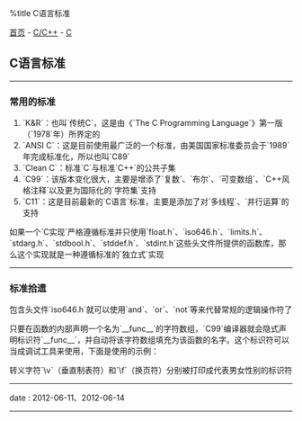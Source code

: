 %title C语言标准

[[../../../index|首页]] - [[../index|C/C++]] - [[index|C]]
==C语言标准==
----
===常用的标准===

# `K&R`：也叫`传统C`，这是由《`The C Programming Language`》第一版（`1978`年）所界定的
# `ANSI C`：这是目前使用最广泛的一个标准，由美国国家标准委员会于`1989`年完成标准化，所以也叫`C89`
# `Clean C`：标准`C`与标准`C++`的公共子集
# `C99`：该版本变化很大，主要是增添了`复数`、`布尔`、`可变数组`、`C++风格注释`以及更为国际化的`字符集`支持
# `C11`：这是目前最新的`C语言`标准，主要是添加了对`多线程`、`并行运算`的支持

如果一个`C实现`严格遵循标准并只使用`float.h`、`iso646.h`、`limits.h`、`stdarg.h`、`stdbool.h`、`stddef.h`、`stdint.h`这些头文件所提供的函数库，那么这个实现就是一种遵循标准的`独立式`实现
----
===标准拾遗===

包含头文件`iso646.h`就可以使用`and`、`or`、`not`等来代替常规的逻辑操作符了

只要在函数的内部声明一个名为`__func__`的字符数组，`C99`编译器就会隐式声明标识符`__func__`，并自动将该字符数组填充为该函数的名字。这个标识符可以当成调试工具来使用，下面是使用的示例：

{{{C
<pre class="brush: c">
int main(void)
{
	printf("%s\n", __func__);
	// 输出main

	static const char __func__[] = "";
	// 该声明语句的位置不限，只要位于函数体里面就行
}
</pre>
}}}

转义字符`\v`（垂直制表符）和`\f`（换页符）分别被打印成代表男女性别的标识符
----
<red>date</red> : 2012-06-11、2012-06-14
----
